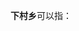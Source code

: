 '''下村乡'''可以指：
{{PRC admin/disambig|37/13/24/202/000|43/02/25/203/000|51/34/25/239/000}}
{{disambig|cat=三字中国乡名消歧义}}